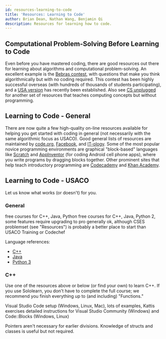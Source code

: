 ```yaml
---
id: resources-learning-to-code
title: 'Resources: Learning to Code'
author: Brian Dean, Nathan Wang, Benjamin Qi
description: Resources for learning how to code.
---
```


## Computational Problem-Solving Before Learning to Code

Even before you have mastered coding, there are good resources out there for learning about algorithms and computational problem-solving. An excellent example is the [Bebras contest](https://www.bebras.org/), with questions that make you think algorithmically but with no coding required. This contest has been highly successful overseas (with hundreds of thousands of students participating), and a [USA version](https://www.bebraschallenge.org/) has recently been established. Also see [CS unplugged](https://csunplugged.org/en/) for another set of resources that teaches computing concepts but without programming.

## Learning to Code - General

There are now quite a few high-quality on-line resources available for helping you get started with coding in general (not necessarily with the same algorithmic focus as USACO). Good general lists of resources are maintained by [code.org](https://code.org/learn), [Facebook](https://techprep.org/), and [IT-ology](https://www.it-ology.org/it-resources/k-12-resources/). Some of the most popular novice programming environments are graphical "block-based" languages like [Scratch](https://scratch.mit.edu/) and [AppInventor](http://appinventor.mit.edu/) (for coding Android cell phone apps), where you write programs by dragging blocks together. Other prominent sites that help teach introductory programming are [Codecademy](https://www.codecademy.com/) and [Khan Academy](https://www.khanacademy.org/computing/computer-programming).

## Learning to Code - USACO


Let us know what works (or doesn't) for you.

### General

<Resources>
	<Resource title="Sololearn" url="https://www.sololearn.com/" starred>
		free courses for C++, Java, Python
	</Resource>
	<Resource title="Codecademy" url="https://www.codecademy.com/">
		free courses for C++, Java, Python 2, some features require upgrading to pro
	</Resource>
	<Resource title="Joshua Pan - Schedule for Beginners"
		url="https://www.quora.com/What-is-a-good-schedule-to-follow-for-becoming-better-at-competitive-programming-for-beginners"
	>
		generally ok, although CSES problemset (see "Resources") is probably a
		better place to start than USACO Training or Codechef
	</Resource>
</Resources>

<!-- 	<Resource title="IOI - Getting Started"
		url="https://ioinformatics.org/page/getting-started/14"
	>
		A few links.
	</Resource> -->

Language references:

- [C++](https://en.cppreference.com/w/)
- [Java](https://docs.oracle.com/javase/8/docs/api/overview-summary.html)
- [Python 3](https://docs.python.org/3/reference/)

<LanguageSection>

<CPPSection>

### C++

Use one of the resources above or below (or find your own) to learn C++. If you use Sololearn, you don't have to complete the full course; we recommend you finish everything up to (and including) "Functions."

<Resources>
	<Resource source="PAPS" title="2 - Programming in C++" starred>
		Visual Studio Code setup (Windows, Linux, Mac), lots of examples, Kattis
		exercises
	</Resource>
	<Resource source="LCPP" title="Learn C++" url="https://www.learncpp.com/">
		detailed instructions for Visual Studio Community (Windows) and Code::Blocks
		(Windows, Linux)
	</Resource>
	<Resource source="CPP" title="C++ Language Tutorial" url="http://www.cplusplus.com/doc/tutorial/">
	</Resource>
</Resources>

<Info title="Pro Tip">

Pointers aren't necessary for earlier divisions. Knowledge of structs and classes is useful but not required.

</Info>

</CPPSection>

<JavaSection></JavaSection>
<PySection></PySection>

</LanguageSection>
